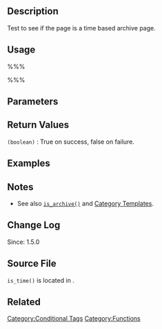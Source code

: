 {{Languages|
{{en|Function_Reference/is_time}}
{{ja|関数リファレンス/is_time}}
}}

==Description==
Test to see if the page is a time based archive page.

==Usage==
%%%<?php is_time(); ?>%%%

==Parameters==

==Return Values==
; <tt>(boolean)</tt> : True on success, false on failure.

==Examples==

==Notes==
* See also <tt>[[Function Reference/is_archive|is_archive()]]</tt> and [[Category Templates]].

==Change Log==
Since: 1.5.0

== Source File ==
<!-- Need links to current source code files -->
<tt>is_time()</tt> is located in {{Trac|wp-includes/functions.php}}.

==Related==

{{Conditional Tags}}

{{Tag Footer}}

[[Category:Conditional Tags]]
[[Category:Functions]]